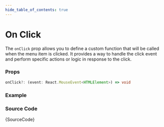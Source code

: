 ```yaml
---
hide_table_of_contents: true
---
```



# On Click

The `onClick` prop allows you to define a custom function that will be called when the menu item is clicked. It provides a way to handle the click event and perform specific actions or logic in response to the click.

### Props

```ts noCopy
onClick?: (event: React.MouseEvent<HTMLElement>) => void
```

### Example

<IframeWindow url='https://demos.themeselection.com/materio-mui-react-nextjs-admin-template/demo-1/en/menu-examples/vertical-menu/menu-item/on-click' />

### Source Code

<TsToJsCodeSnippet>{SourceCode}</TsToJsCodeSnippet>
